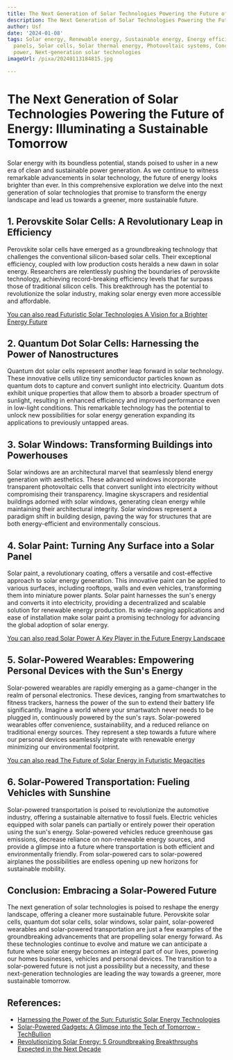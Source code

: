 ```yaml
---
title: The Next Generation of Solar Technologies Powering the Future of Energy
description: The Next Generation of Solar Technologies Powering the Future of Energy
author: Usf
date: '2024-01-08'
tags: Solar energy, Renewable energy, Sustainable energy, Energy efficiency, Solar
  panels, Solar cells, Solar thermal energy, Photovoltaic systems, Concentrated solar
  power, Next-generation solar technologies
imageUrl: /pixa/20240113184815.jpg

---
```

#  The Next Generation of Solar Technologies Powering the Future of Energy: Illuminating a Sustainable  Tomorrow

Solar energy with  its boundless potential, stands poised to  usher in a new era of clean and sustainable power generation. As we  continue  to witness remarkable advancements in solar technology, the future of energy looks brighter than ever. In this comprehensive exploration we delve into  the next generation of solar technologies that promise to transform the energy landscape  and lead us towards  a greener, more sustainable future.

## 1. Perovskite Solar Cells: A Revolutionary Leap in Efficiency

Perovskite solar cells have emerged as a groundbreaking technology that challenges the conventional silicon-based solar cells. Their exceptional efficiency, coupled with low production costs heralds  a new dawn in solar energy. Researchers are relentlessly pushing the boundaries of perovskite technology, achieving record-breaking efficiency levels that far surpass those of traditional silicon cells. This breakthrough has the potential to revolutionize the solar  industry, making  solar energy even more accessible and affordable.

[You can also read Futuristic Solar  Technologies A  Vision for a Brighter Energy Future](Futuristic%20Solar%20Technologies%20A%20Vision%20for%20a%20Brighter%20Energy%20Future)


## 2. Quantum Dot Solar Cells:  Harnessing the  Power of Nanostructures

Quantum dot solar cells represent another leap forward in solar technology. These  innovative cells utilize tiny semiconductor particles known as quantum  dots to  capture and  convert sunlight into electricity. Quantum dots exhibit unique properties  that allow them to absorb a broader  spectrum of sunlight, resulting in enhanced efficiency  and  improved performance even in low-light conditions. This remarkable technology has  the  potential to unlock new possibilities for solar energy generation expanding its applications to previously untapped  areas.

## 3. Solar  Windows: Transforming Buildings into  Powerhouses

Solar windows are an  architectural marvel that seamlessly blend energy generation with aesthetics. These advanced windows incorporate transparent photovoltaic cells that convert sunlight into electricity without compromising their transparency. Imagine skyscrapers and residential buildings adorned  with solar windows, generating clean energy  while  maintaining their architectural integrity. Solar  windows represent a  paradigm  shift in building design, paving the way for structures that are both energy-efficient and environmentally conscious.

##  4. Solar Paint:  Turning Any  Surface into a  Solar Panel

Solar paint, a revolutionary coating, offers a versatile and cost-effective approach  to solar energy  generation. This innovative paint can be applied to various  surfaces, including rooftops, walls and even vehicles, transforming  them into miniature power plants. Solar paint harnesses the sun's energy and converts it into electricity, providing a decentralized and scalable solution for renewable energy production. Its wide-ranging applications and ease of installation make solar paint a promising technology for advancing the global adoption of solar energy.

[You can also read Solar Power  A Key Player  in the Future  Energy  Landscape](Solar%20Power%20A%20Key%20Player%20in%20the%20Future%20Energy%20Landscape)


## 5. Solar-Powered Wearables: Empowering Personal Devices with the Sun's Energy

Solar-powered wearables are rapidly emerging as a game-changer in the realm of personal electronics. These devices, ranging from smartwatches  to fitness trackers, harness the power of the sun to extend their  battery life significantly. Imagine a world where your smartwatch never needs to  be plugged in, continuously powered by the sun's  rays. Solar-powered wearables  offer convenience, sustainability,  and a reduced reliance on traditional energy sources. They  represent a step towards a future  where our personal devices seamlessly integrate with renewable  energy minimizing our environmental footprint.

[You can also read The Future of Solar Energy in Futuristic Megacities](The%20Future%20of%20Solar%20Energy%20in%20Futuristic%20Megacities)


## 6. Solar-Powered Transportation: Fueling Vehicles with Sunshine

Solar-powered transportation is poised to revolutionize the automotive industry, offering  a sustainable  alternative  to fossil fuels. Electric vehicles equipped with solar panels  can partially or entirely power their operation using the sun's energy. Solar-powered vehicles reduce greenhouse gas  emissions, decrease reliance on non-renewable  energy sources, and provide a glimpse into a  future where transportation is both efficient and environmentally friendly. From solar-powered  cars to solar-powered airplanes the possibilities are endless opening up new horizons for sustainable mobility.

## Conclusion: Embracing a Solar-Powered Future

The next generation of  solar technologies is poised to reshape the energy landscape, offering a cleaner more sustainable future. Perovskite solar cells, quantum dot solar cells, solar windows, solar paint, solar-powered wearables and solar-powered transportation are just a few examples of the groundbreaking advancements that  are propelling solar energy  forward. As these technologies continue to evolve and mature we can anticipate a future where  solar energy becomes an integral part of our lives, powering our homes businesses, vehicles  and personal devices. The transition to  a solar-powered future is  not just a possibility but a necessity, and these next-generation technologies are leading the way towards  a greener, more sustainable tomorrow.

## References:
- [Harnessing the Power of the Sun: Futuristic Solar Energy Technologies](https://energy5.com/harnessing-the-power-of-the-sun-futuristic-solar-energy-technologies)
- [Solar-Powered Gadgets: A Glimpse into the Tech of Tomorrow - TechBullion](https://techbullion.com/solar-powered-gadgets-a-glimpse-into-the-tech-of-tomorrow/)
- [Revolutionizing Solar Energy: 5 Groundbreaking Breakthroughs Expected in the Next Decade](https://energy5.com/revolutionizing-solar-energy-5-groundbreaking-breakthroughs-expected-in-the-next-decade)
